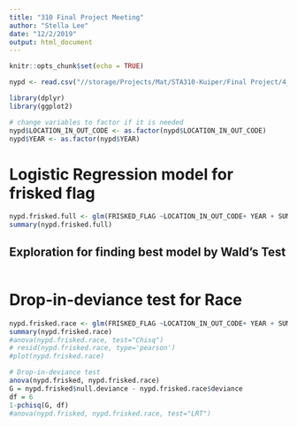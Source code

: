 ```yaml
---
title: "310 Final Project Meeting"
author: "Stella Lee"
date: "12/2/2019"
output: html_document
---
```


```r
knitr::opts_chunk$set(echo = TRUE)
```

```r
nypd <- read.csv("//storage/Projects/Mat/STA310-Kuiper/Final Project/4_LeeKozikJindal_NYPD/FinalData.csv")
```

```r
library(dplyr)
library(ggplot2)
```

```r
# change variables to factor if it is needed
nypd$LOCATION_IN_OUT_CODE <- as.factor(nypd$LOCATION_IN_OUT_CODE)
nypd$YEAR <- as.factor(nypd$YEAR)
```

# Logistic Regression model for frisked flag

```r
nypd.frisked.full <- glm(FRISKED_FLAG ~LOCATION_IN_OUT_CODE+ YEAR + SUMMONS_ISSUED_FLAG + OTHER_CONTRABAND_FLAG+CIRCUMSTANCES_WEAPON+SUSPECTS_ACTIONS_DRUG_TRANSACTIONS_FLAG+CIRCUMSTANCES_SURVEILLANCE+SUSPECT_HEIGHT+SUSPECT_SEX+STOP_LOCATION_PRECINCT+WEAPON+PHYSICAL_FORCE_WEAPON_IMPACT_FLAG+PHYSICAL_FORCE_HANDCUFF_SUSPECT_FLAG+ PHYSICAL_FORCE_DRAW_POINT_FIREARM_FLAG+ PHYSICAL_FORCE_OTHER_FLAG, family="binomial", data=nypd)
summary(nypd.frisked.full)
```

## Exploration for finding best model by Wald's Test
```r
```

# Drop-in-deviance test for Race

```r
nypd.frisked.race <- glm(FRISKED_FLAG ~LOCATION_IN_OUT_CODE+ YEAR + SUMMONS_ISSUED_FLAG + OTHER_CONTRABAND_FLAG+CIRCUMSTANCES_WEAPON+SUSPECTS_ACTIONS_DRUG_TRANSACTIONS_FLAG+CIRCUMSTANCES_SURVEILLANCE+SUSPECT_HEIGHT+SUSPECT_SEX+STOP_LOCATION_PRECINCT+WEAPON+PHYSICAL_FORCE_WEAPON_IMPACT_FLAG+PHYSICAL_FORCE_HANDCUFF_SUSPECT_FLAG+ PHYSICAL_FORCE_DRAW_POINT_FIREARM_FLAG+ PHYSICAL_FORCE_OTHER_FLAG + SUSPECT_RACE_DESCRIPTION, family="binomial", data=nypd)
summary(nypd.frisked.race)
#anova(nypd.frisked.race, test="Chisq")
# resid(nypd.frisked.race, type='pearson')
#plot(nypd.frisked.race)
```

```r
# Drop-in-deviance test
anova(nypd.frisked, nypd.frisked.race)
G = nypd.frisked$null.deviance - nypd.frisked.race$deviance
df = 6
1-pchisq(G, df)
#anova(nypd.frisked, nypd.frisked.race, test="LRT")
```
